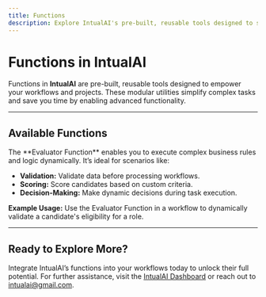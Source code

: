 ```yaml
---
title: Functions
description: Explore IntualAI's pre-built, reusable tools designed to simplify workflows and projects.
---
```


# Functions in IntualAI

Functions in **IntualAI** are pre-built, reusable tools designed to empower your workflows and projects. These modular utilities simplify complex tasks and save you time by enabling advanced functionality.

---

## Available Functions

<CardGroup cols={1}>
  <Card
    title="Evaluator Function"
    icon="check-circle"
    href="#"
  >
    <p>
      The **Evaluator Function** enables you to execute complex business rules and logic dynamically. It’s ideal for scenarios like:
    </p>
    <ul>
      <li><strong>Validation:</strong> Validate data before processing workflows.</li>
      <li><strong>Scoring:</strong> Score candidates based on custom criteria.</li>
      <li><strong>Decision-Making:</strong> Make dynamic decisions during task execution.</li>
    </ul>
    <p>
      <strong>Example Usage:</strong> Use the Evaluator Function in a workflow to dynamically validate a candidate's eligibility for a role.
    </p>
  </Card>
</CardGroup>

---

## Ready to Explore More?

Integrate IntualAI’s functions into your workflows today to unlock their full potential. For further assistance, visit the [IntualAI Dashboard](https://intualai.com/app/projects) or reach out to [intualai@gmail.com](mailto:intualai@gmail.com).
